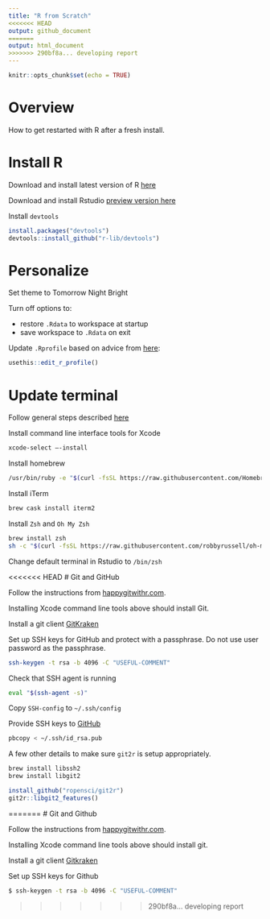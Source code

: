 ```yaml
---
title: "R from Scratch"
<<<<<<< HEAD
output: github_document
=======
output: html_document
>>>>>>> 290bf8a... developing report
---
```


```r
knitr::opts_chunk$set(echo = TRUE)
```

# Overview

How to get restarted with R after a fresh install. 

# Install R

Download and install latest version of R [here](https://cran.r-project.org/) 

Download and install Rstudio [preview version here](https://rstudio.com/products/rstudio/download/preview/) 

Install `devtools` 

```r
install.packages("devtools")
devtools::install_github("r-lib/devtools")
```

# Personalize

Set theme to Tomorrow Night Bright

Turn off options to:

* restore `.Rdata` to workspace at startup
* save workspace to `.Rdata` on exit
    
Update `.Rprofile` based on advice from [here](http://kevinushey.github.io/blog/2015/02/02/rprofile-essentials/):

```r
usethis::edit_r_profile()
```

# Update terminal

Follow general steps described [here](https://www.freecodecamp.org/news/how-to-configure-your-macos-terminal-with-zsh-like-a-pro-c0ab3f3c1156/)

Install command line interface tools for Xcode

```zsh
xcode-select —-install
```

Install homebrew

```zsh
/usr/bin/ruby -e "$(curl -fsSL https://raw.githubusercontent.com/Homebrew/install/master/install)"
```

Install iTerm 

```zsh
brew cask install iterm2
```

Install `Zsh` and `Oh My Zsh`

```zsh
brew install zsh
sh -c "$(curl -fsSL https://raw.githubusercontent.com/robbyrussell/oh-my-zsh/master/tools/install.sh)"
```

Change default terminal in Rstudio to `/bin/zsh`

<<<<<<< HEAD
# Git and GitHub

Follow the instructions from [happygitwithr.com](https://happygitwithr.com/). 

Installing Xcode command line tools above should install Git. 

Install a git client [GitKraken](https://www.gitkraken.com/download/mac)

Set up SSH keys for GitHub and protect with a passphrase. Do not use user password as the passphrase. 

```zsh
ssh-keygen -t rsa -b 4096 -C "USEFUL-COMMENT"
```

Check that SSH agent is running

```zsh
eval "$(ssh-agent -s)"
```

Copy `SSH-config` to `~/.ssh/config`

Provide SSH keys to [GitHub](https://github.com/settings/keys)

```zsh
pbcopy < ~/.ssh/id_rsa.pub
```

A few other details to make sure `git2r` is setup appropriately.

```zsh
brew install libssh2
brew install libgit2
```

```r
install_github("ropensci/git2r")
git2r::libgit2_features()
```





=======
# Git and Github

Follow the instructions from [happygitwithr.com](https://happygitwithr.com/). 

Installing Xcode command line tools above should install git. 

Install a git client [Gitkraken](https://www.gitkraken.com/download/mac)

Set up SSH keys for Github

```zsh
$ ssh-keygen -t rsa -b 4096 -C "USEFUL-COMMENT"
```

>>>>>>> 290bf8a... developing report

